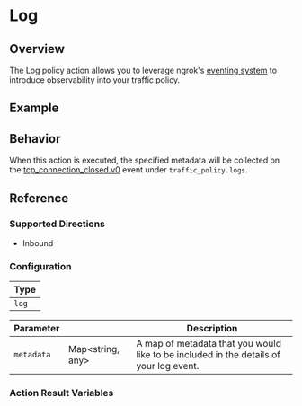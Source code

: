 
# Log

## Overview

The Log policy action allows you to leverage ngrok's [eventing system](/obs) to introduce observability into your traffic policy.

## Example

<ExampleTCP />

## Behavior

When this action is executed, the specified metadata will be collected on the [tcp_connection_closed.v0](/obs/reference/#tcp_connection_closedv0) event
under `traffic_policy.logs`.

## Reference

### Supported Directions

- Inbound

### Configuration

| Type  |
| ----- |
| `log` |

| Parameter  | &nbsp;                 | Description                                                                            |
| ---------- | ---------------------- | -------------------------------------------------------------------------------------- |
| `metadata` | Map&lt;string, any&gt; | A map of metadata that you would like to be included in the details of your log event. |

### Action Result Variables

<ActionDescription />
<ActionResultVariables />
